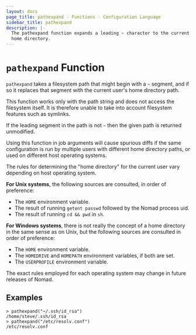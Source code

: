 ```yaml
---
layout: docs
page_title: pathexpand - Functions - Configuration Language
sidebar_title: pathexpand
description: |-
  The pathexpand function expands a leading ~ character to the current user's
  home directory.
---
```


# `pathexpand` Function

`pathexpand` takes a filesystem path that might begin with a `~` segment,
and if so it replaces that segment with the current user's home directory
path.

This function works only with the path string and does not access the
filesystem itself. It is therefore unable to take into account filesystem
features such as symlinks.

If the leading segment in the path is not `~` then the given path is returned
unmodified.

Using this function in job arguments will cause spurious diffs if the
same configuration is run by multiple users with different home directory
paths, or used on different host operating systems.

The rules for determining the "home directory" for the current user vary
depending on host operating system.

**For Unix systems**, the following sources are consulted, in order of preference:

- The `HOME` environment variable.
- The result of running `getent passwd` followed by the Nomad process uid.
- The result of running `cd && pwd` in `sh`.

**For Windows systems**, there is not really the concept of a home directory
in the same sense as on Unix, but the following sources are consulted in
order of preference:

- The `HOME` environment variable.
- The `HOMEDRIVE` and `HOMEPATH` environment variables, if both are set.
- The `USERPROFILE` environment variable.

The exact rules employed for each operating system may change in future
releases of Nomad.

## Examples

```shell-session
> pathexpand("~/.ssh/id_rsa")
/home/steve/.ssh/id_rsa
> pathexpand("/etc/resolv.conf")
/etc/resolv.conf
```
